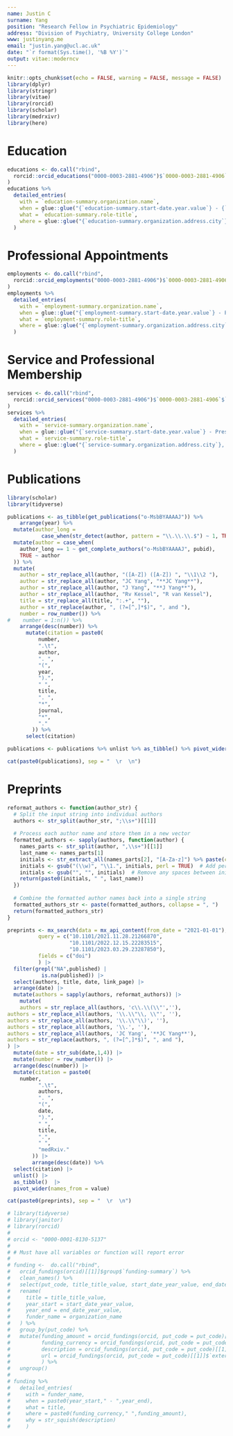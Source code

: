 ```yaml
---
name: Justin C
surname: Yang
position: "Research Fellow in Psychiatric Epidemiology"
address: "Division of Psychiatry, University College London"
www: justinyang.me
email: "justin.yang@ucl.ac.uk"
date: "`r format(Sys.time(), '%B %Y')`"
output: vitae::moderncv
---
```

```r
knitr::opts_chunk$set(echo = FALSE, warning = FALSE, message = FALSE)
library(dplyr)
library(stringr)
library(vitae)
library(rorcid)
library(scholar)
library(medrxivr)
library(here)
```
# Education
```r
educations <- do.call("rbind",
  rorcid::orcid_educations("0000-0003-2881-4906")$`0000-0003-2881-4906`$`affiliation-group`$summaries
)
educations %>%
  detailed_entries(
    with = `education-summary.organization.name`,
    when = glue::glue("{`education-summary.start-date.year.value`} - {`education-summary.end-date.year.value`}"),
    what = `education-summary.role-title`,
    where = glue::glue("{`education-summary.organization.address.city`}, {`education-summary.organization.address.country`}")
  )
```  
# Professional Appointments
```r
employments <- do.call("rbind",
  rorcid::orcid_employments("0000-0003-2881-4906")$`0000-0003-2881-4906`$`affiliation-group`$summaries
)
employments %>%
  detailed_entries(
    with = `employment-summary.organization.name`,
    when = glue::glue("{`employment-summary.start-date.year.value`} - Present"),
    what = `employment-summary.role-title`,
    where = glue::glue("{`employment-summary.organization.address.city`}, {`employment-summary.organization.address.country`}")
  )
```  
# Service and Professional Membership
```r
services <- do.call("rbind",
  rorcid::orcid_services("0000-0003-2881-4906")$`0000-0003-2881-4906`$`affiliation-group`$summaries
)
services %>%
  detailed_entries(
    with = `service-summary.organization.name`,
    when = glue::glue("{`service-summary.start-date.year.value`} - Present"),
    what = `service-summary.role-title`,
    where = glue::glue("{`service-summary.organization.address.city`}, {`service-summary.organization.address.country`}")
  )
```
# Publications
```r
library(scholar)
library(tidyverse)

publications <- as_tibble(get_publications("o-MsbBYAAAAJ")) %>%
    arrange(year) %>%
  mutate(author_long =
           case_when(str_detect(author, pattern = "\\.\\.\\.$") ~ 1, TRUE ~ 0)) %>%
  mutate(author = case_when(
    author_long == 1 ~ get_complete_authors("o-MsbBYAAAAJ", pubid),
    TRUE ~ author
  )) %>%
  mutate(
    author = str_replace_all(author, "([A-Z]) ([A-Z]) ", "\\1\\2 "),
    author = str_replace_all(author, "JC Yang", "**JC Yang**"),
    author = str_replace_all(author, "J Yang", "**J Yang**"),
    author = str_replace_all(author, "Rv Kessel", "R van Kessel"),
    title = str_replace_all(title, ":.+", ""),
    author = str_replace(author, ", (?=[^,]*$)", ", and "),
    number = row_number()) %>%
#    number = 1:n()) %>%
    arrange(desc(number)) %>%
      mutate(citation = paste0(
          number,
          ".\t",
          author,
          ". ",
          "(",
          year,
          ").",
          " ",
          title,
          ". ",
          "*",
          journal,
          "*",
          "."
        )) %>%
      select(citation)

publications <- publications %>% unlist %>% as_tibble() %>% pivot_wider(names_from = value)
```
```r
cat(paste0(publications), sep = "  \r  \n")

```  

# Preprints
```r
reformat_authors <- function(author_str) {
  # Split the input string into individual authors
  authors <- str_split(author_str, ";\\s+")[[1]]
  
  # Process each author name and store them in a new vector
  formatted_authors <- sapply(authors, function(author) {
    names_parts <- str_split(author, ",\\s+")[[1]]
    last_name <- names_parts[1]
    initials <- str_extract_all(names_parts[2], "[A-Za-z]") %>% paste(collapse = "")
    initials <- gsub("(\\w)", "\\1.", initials, perl = TRUE)  # Add periods after each initial
    initials <- gsub("", "", initials)  # Remove any spaces between initials
    return(paste0(initials, " ", last_name))
  })
  
  # Combine the formatted author names back into a single string
  formatted_authors_str <- paste(formatted_authors, collapse = ", ")
  return(formatted_authors_str)
}

preprints <- mx_search(data = mx_api_content(from_date = "2021-01-01"),
          query = c("10.1101/2021.11.28.21266870",
                    "10.1101/2022.12.15.22283515",
                    "10.1101/2023.03.29.23287850"), 
          fields = c("doi")
          ) |> 
  filter(grepl("NA",published) |
           is.na(published)) |> 
  select(authors, title, date, link_page) |> 
  arrange(date) |>
  mutate(authors = sapply(authors, reformat_authors)) |> 
    mutate(
    authors = str_replace_all(authors, 'c\\.\\(\\"',''),
authors = str_replace_all(authors, '\\.\\"\\, \\"', ''),
authors = str_replace_all(authors, '\\.\\"\\)', ''),
authors = str_replace_all(authors, '\\.', ''),
authors = str_replace_all(authors, 'JC Yang', '**JC Yang**'),
authors = str_replace(authors, ", (?=[^,]*$)", ", and "),
) |> 
  mutate(date = str_sub(date,1,4)) |> 
  mutate(number = row_number()) |>
  arrange(desc(number)) |>
  mutate(citation = paste0(
    number,
          ".\t",
          authors,
          ". ",
          "(",
          date,
          ").",
          " ",
          title,
          ".",
          " ",
          "medRxiv."
        )) |> 
        arrange(desc(date)) %>%
  select(citation) |> 
  unlist() |> 
  as_tibble()  |>
  pivot_wider(names_from = value) 
```
```r
cat(paste0(preprints), sep = "  \r  \n")

```
<!-- # Funding -->
```r
# library(tidyverse)
# library(janitor)
# library(rorcid)
# 
# orcid <- "0000-0001-8130-5137"
# 
# # Must have all variables or function will report error
# 
# funding <-  do.call("rbind",
#   orcid_fundings(orcid)[[1]]$group$`funding-summary`) %>%
#   clean_names() %>%
#   select(put_code, title_title_value, start_date_year_value, end_date_year_value, organization_name) %>%
#   rename(
#     title = title_title_value,
#     year_start = start_date_year_value,
#     year_end = end_date_year_value,
#     funder_name = organization_name
#   ) %>% 
#   group_by(put_code) %>%
#   mutate(funding_amount = orcid_fundings(orcid, put_code = put_code)[[1]]$amount$value,
#          funding_currency = orcid_fundings(orcid, put_code = put_code)[[1]]$amount$`currency-code`,
#          description = orcid_fundings(orcid, put_code = put_code)[[1]]$`short-description`,
#          url = orcid_fundings(orcid, put_code = put_code)[[1]]$`external-ids`$`external-id`$`external-id-url.value`
#          ) %>%
#   ungroup()
# 
# funding %>%
#   detailed_entries(
#     with = funder_name,
#     when = paste0(year_start," - ",year_end),
#     what = title,
#     where = paste0(funding_currency," ",funding_amount),
#     why = str_squish(description)
#     )
```  
